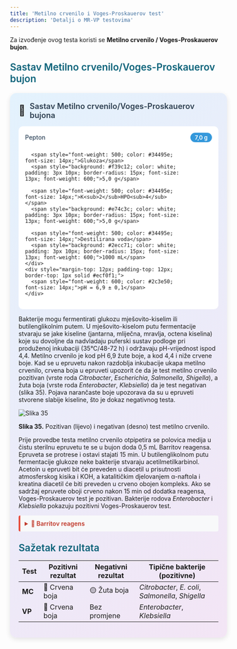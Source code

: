 ```yaml
---
title: 'Metilno crvenilo i Voges-Proskauerov test'
description: 'Detalji o MR-VP testovima'
---
```


Za izvođenje ovog testa koristi se **Metilno crvenilo / Voges-Proskauerov bujon**.

<h3 style="color: #096279; font-size: 1.4rem; font-weight: 600; margin: 1.5rem 0 1rem 0;">Sastav Metilno crvenilo/Voges-Proskauerov bujon</h3>

<div style="max-width: 520px; background: linear-gradient(135deg, #e3f2fd 0%, #f3e5f5 100%); border-radius: 15px; padding: 20px; box-shadow: 0 4px 12px rgba(0,0,0,0.1); margin: 20px auto;">
  <div style="display: flex; align-items: center; margin-bottom: 15px;">
    <span style="font-size: 24px; margin-right: 10px;">🧪</span>
    <h3 style="margin: 0; color: #2c3e50; font-weight: 600; font-size: 18px;">Sastav Metilno crvenilo/Voges-Proskauerov bujona</h3>
  </div>
  <div style="background: white; border-radius: 10px; padding: 15px;">
    <div style="display: grid; grid-template-columns: minmax(0, 1fr) auto; gap: 8px 15px; align-items: center;">
      <span style="font-weight: 500; color: #34495e; font-size: 14px;">Pepton</span>
      <span style="background: #3498db; color: white; padding: 3px 10px; border-radius: 15px; font-size: 13px; font-weight: 600;">7,0 g</span>
      
      <span style="font-weight: 500; color: #34495e; font-size: 14px;">Glukoza</span>
      <span style="background: #f39c12; color: white; padding: 3px 10px; border-radius: 15px; font-size: 13px; font-weight: 600;">5,0 g</span>
      
      <span style="font-weight: 500; color: #34495e; font-size: 14px;">K<sub>2</sub>HPO<sub>4</sub></span>
      <span style="background: #e74c3c; color: white; padding: 3px 10px; border-radius: 15px; font-size: 13px; font-weight: 600;">5,0 g</span>
      
      <span style="font-weight: 500; color: #34495e; font-size: 14px;">Destilirana voda</span>
      <span style="background: #2ecc71; color: white; padding: 3px 10px; border-radius: 15px; font-size: 13px; font-weight: 600;">1000 mL</span>
    </div>
    <div style="margin-top: 12px; padding-top: 12px; border-top: 1px solid #ecf0f1;">
      <span style="font-weight: 600; color: #2c3e50; font-size: 14px;">pH = 6,9 ± 0,1</span>
    </div>
  </div>
</div>

Bakterije mogu fermentirati glukozu mješovito-kiselim ili butilenglikolnim putem. U mješovito-kiselom putu fermentacije stvaraju se jake kiseline (jantarna, mliječna, mravlja, octena kiselina) koje su dovoljne da nadvladaju puferski sustav podloge pri produženoj inkubaciji (35°C/48-72 h) i održavaju pH-vrijednost ispod 4,4. Metilno crvenilo je kod pH 6,9 žute boje, a kod 4,4 i niže crvene boje. Kad se u epruvetu nakon razdoblja inkubacije ukapa metilno crvenilo, crvena boja u epruveti upozorit će da je test metilno crvenilo pozitivan (vrste roda *Citrobacter*, *Escherichia*, *Salmonella*, *Shigella*), a žuta boja (vrste roda *Enterobacter*, *Klebsiella*) da je test negativan (slika 35). Pojava narančaste boje upozorava da su u epruveti stvorene slabije kiseline, što je dokaz negativnog testa.

![Slika 35](/images/slika35.jpg)

**Slika 35.** Pozitivan (lijevo) i negativan (desno) test metilno crvenilo.

Prije provedbe testa metilno crvenilo otpipetira se polovica medija u čistu sterilnu epruvetu te se u bujon doda 0,5 mL Barritov reagensa. Epruveta se protrese i ostavi stajati 15 min. U butilenglikolnom putu fermentacije glukoze neke bakterije stvaraju acetilmetilkarbinol. Acetoin u epruveti bit će preveden u diacetil u prisutnosti atmosferskog kisika i KOH, a katalitičkim djelovanjem α-naftola i kreatina diacetil će biti preveden u crveno obojen kompleks. Ako se sadržaj epruvete oboji crveno nakon 15 min od dodatka reagensa, Voges-Proskauerov test je pozitivan. Bakterije rodova *Enterobacter* i *Klebsiella* pokazuju pozitivni Voges-Proskauerov test.

<details style="margin: 10px 0; padding: 10px; background: #f8f9fa; border-left: 4px solid #e74c3c; border-radius: 4px;">
<summary style="cursor: pointer; font-weight: 600; color: #c0392b;">🧪 Barritov reagens</summary>
<div style="margin-top: 10px; font-size: 14px;">
<strong>Otopina A:</strong><br/>
• α-naftol: 5,0 g<br/>
• Etanol (96%): 95,0 mL<br/><br/>
<strong>Otopina B:</strong><br/>
• KOH: 40,0 g<br/>
• Kreatin: 0,3 g<br/>
• Destilirana voda: 80,0 mL<br/><br/>
<strong>Postupak priprave otopine B:</strong><br/>
💡 <em>KOH se otopi u oko 75 mL destilirane vode, a kad se otopina ohladi na sobnu temperaturu dodati kreatin uz miješanje. Nakon što je kreatin otopljen, dodati ostatak destilirane vode i čuvati u hladioniku.</em>
</div>
</details>

<h3 style="color: #096279; font-size: 1.4rem; font-weight: 600; margin: 1.5rem 0 1rem 0;">Sažetak rezultata</h3>

| Test | Pozitivni rezultat | Negativni rezultat | Tipične bakterije (pozitivne) |
|------|-------------------|-------------------|-------------------------------|
| **MC** | 🔴 Crvena boja | 🟡 Žuta boja | *Citrobacter*, *E. coli*, *Salmonella*, *Shigella* |
| **VP** | 🔴 Crvena boja | Bez promjene | *Enterobacter*, *Klebsiella* |